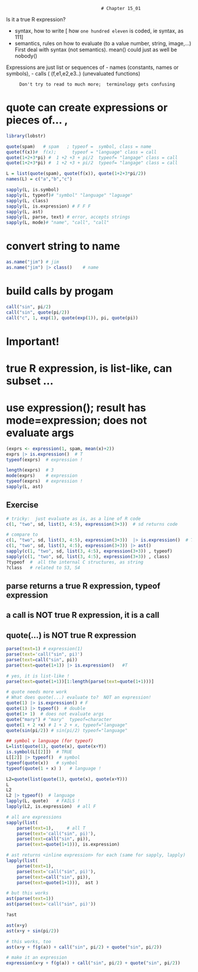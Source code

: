                                         # Chapter 15_01
Is it a true R expression?

- syntax, how to write [ how `one hundred eleven` is coded, ie syntax, as 111]
- semantics, rules on how to evaluate (to a value number, string, image,...)
First deal with syntax (not semantics).  mean() could just as well be nobody()

Expressions are just list or sequences of
- names (constants,  names or symbols),
- calls ( (f,e1,e2,e3..) (unevaluated functions)

         Don't try to read to much more;  terminology gets confusing

# quote can create expressions or pieces of... , 

```r
library(lobstr)

quote(spam)   # spam   ; typeof =  symbol, class = name
quote(f(x))#  f(x);      typeof = "language" class = call
quote(1+2+3*pi) #  1 +2 +3 + pi/2  typeof= "langage" class = call
quote(1+2+3*pi) #  1 +2 +3 + pi/2  typeof= "langage" class = call
```
```r
L = list(quote(spam), quote(f(x)), quote(1+2+3*pi/2))
names(L) = c("a","b","c")

sapply(L, is.symbol)
sapply(L, typeof)# "symbol" "language" "laguage"
sapply(L, class)
sapply(L, is.expression) # F F F
sapply(L, ast)
sapply(L, parse, text) # error, accepts strings
sapply(L, mode)# "name", "call", "call"
```



# convert string to name
```r
as.name("jim") # jim
as.name("jim") |> class()    # name
```


# build calls  by progam

```r
call("sin", pi/2) 
call("sin", quote(pi/2))
call("c", 1, exp(1), quote(exp(1)), pi, quote(pi))
```
# Important!
# true R expression, is list-like, can subset ...
# use expression(); result has mode=expression;  does not evaluate args 
```r
(exprs <- expression(1, spam, mean(x)+2))
exprs |> is.expression()  # T
typeof(exprs)  # expression !

length(exprs)  # 3
mode(exprs)    # expression
typeof(exprs)  # expression !
sapply(L, ast)
```

## Exercise
```r
# tricky:  just evaluate as is, as a line of R code
c(1, "two", sd, list(3, 4:5), expression(3+3))  # sd returns code

# compare to
c(1, "two", sd, list(3, 4:5), expression(3+3))  |> is.expression()  # TRUE!
c(1, "two", sd, list(3, 4:5), expression(3+3)) |> ast()
sapply(c(1, "two", sd, list(3, 4:5), expression(3+3)) , typeof)
sapply(c(1, "two", sd, list(3, 4:5), expression(3+3)) , class)
?typeof  #  all the internal C structures, as string
?class   # related to S3, S4
```

## parse returns a true R expression, typeof expression
## a call is NOT true R expression, it is a call
## quote(...) is NOT true R expression
```r
parse(text=1) # expression(1) 
parse(text='call("sin", pi)')
parse(text=call("sin", pi))
parse(text=quote(1+1)) |> is.expression()   #T

# yes, it is list-like !
parse(text=quote(1+1))[1:length(parse(text=quote(1+1)))]

# quote needs more work
# What does quote(...) evaluate to?  NOT an expression!
quote(1) |> is.expression() # F
quote(1) |> typeof()  # double
quote(1+ 1)  # does not evaluate args
quote("mary") # "mary"  typeof=character
quote(1 + 2 +x) # 1 + 2 + x, typeof="language"
quote(sin(pi/2)) # sin(pi/2) typeof="language"

## symbol v language (for typeof)
L=list(quote(1), quote(x), quote(x+Y))
is.symbol(L[[2]])  # TRUE
L[[2]] |> typeof()  # symbol
typeof(quote(x))   # symbol
typeof(quote(1 + x) )   # language !

L2=quote(list(quote(1), quote(x), quote(x+Y)))
L
L2
L2 |> typeof()  # language
lapply(L, quote)   # FAILS !
lapply(L2, is.expression)  # all F

# all are expressions
sapply(list(
    parse(text=1),     # all T 
    parse(text='call("sin", pi)'),
    parse(text=call("sin", pi)),
    parse(text=quote(1+1))), is.expression)

# ast returns <inline expression> for each (same for sapply, lapply)
lapply(list(
    parse(text=1),    
    parse(text='call("sin", pi)'),
    parse(text=call("sin", pi)),
    parse(text=quote(1+1))),  ast )

# but this works
ast(parse(text=1))
ast(parse(text='call("sin", pi)'))

?ast
```
```r
ast(x+y)
ast(x+y + sin(pi/2))

# this works, too
ast(x+y + f(g(a)) + call("sin", pi/2) + quote("sin", pi/2))

# make it an expression
expression(x+y + f(g(a)) + call("sin", pi/2) + quote("sin", pi/2))
```

